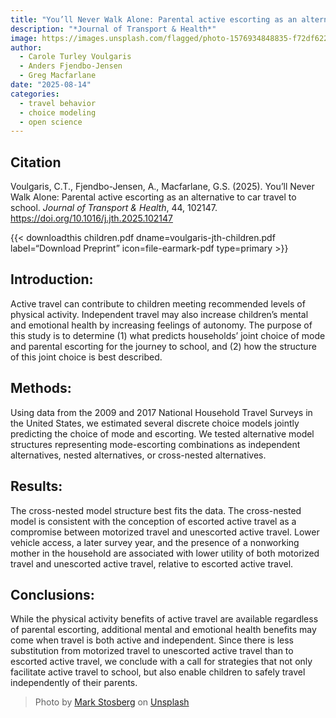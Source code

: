 ```yaml
---
title: "You’ll Never Walk Alone: Parental active escorting as an alternative to car travel to school"
description: "*Journal of Transport & Health*"
image: https://images.unsplash.com/flagged/photo-1576934848835-f72df622a04b?q=80&w=1374&auto=format&fit=crop&ixlib=rb-4.1.0&ixid=M3wxMjA3fDB8MHxwaG90by1wYWdlfHx8fGVufDB8fHx8fA%3D%3D
author: 
  - Carole Turley Voulgaris
  - Anders Fjendbo-Jensen
  - Greg Macfarlane
date: "2025-08-14"
categories:
  - travel behavior
  - choice modeling
  - open science
---
```


::: {.callout-note appearance="simple"}

## Citation

Voulgaris, C.T., Fjendbo-Jensen, A.,  Macfarlane, G.S.
  (2025). You'll Never Walk Alone: Parental active escorting as an alternative
  to car travel to school. *Journal of Transport & Health*, 44, 102147. <https://doi.org/10.1016/j.jth.2025.102147>

:::

{{< downloadthis children.pdf dname=voulgaris-jth-children.pdf label="Download Preprint" icon=file-earmark-pdf type=primary >}} 

## Introduction:
Active travel can contribute to children meeting recommended levels of physical activity. Independent travel may also increase children’s mental and emotional health by increasing feelings of autonomy. The purpose of this study is to determine (1) what predicts households’ joint choice of mode and parental escorting for the journey to school, and (2) how the structure of this joint choice is best described.

## Methods:
Using data from the 2009 and 2017 National Household Travel Surveys in the United States, we estimated several discrete choice models jointly predicting the choice of mode and escorting. We tested alternative model structures representing mode-escorting combinations as independent alternatives, nested alternatives, or cross-nested alternatives.

## Results:
The cross-nested model structure best fits the data. The cross-nested model is consistent with the conception of escorted active travel as a compromise between motorized travel and unescorted active travel. Lower vehicle access, a later survey year, and the presence of a nonworking mother in the household are associated with lower utility of both motorized travel and unescorted active travel, relative to escorted active travel.

## Conclusions:
While the physical activity benefits of active travel are available regardless of parental escorting, additional mental and emotional health benefits may come when travel is both active and independent. Since there is less substitution from motorized travel to unescorted active travel than to escorted active travel, we conclude with a call for strategies that not only facilitate active travel to school, but also enable children to safely travel independently of their parents.

> Photo by <a href="https://unsplash.com/@markstos?utm_content=creditCopyText&utm_medium=referral&utm_source=unsplash">Mark Stosberg</a> on <a href="https://unsplash.com/photos/2-men-riding-on-bicycle-during-daytime-379kd7YDRWU?utm_content=creditCopyText&utm_medium=referral&utm_source=unsplash">Unsplash</a>
      
      